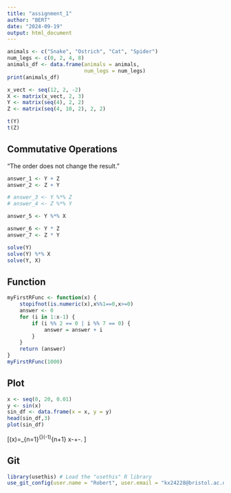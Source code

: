 ```yaml
---
title: "assignment_1"
author: "BERT"
date: "2024-09-19"
output: html_document
---
```


```R
animals <- c("Snake", "Ostrich", "Cat", "Spider")
num_legs <- c(0, 2, 4, 8)
animals_df <- data.frame(animals = animals, 
                         num_legs = num_legs)
print(animals_df)
```

```R
x_vect <- seq(12, 2, -2)
X <- matrix(x_vect, 2, 3)
Y <- matrix(seq(4), 2, 2)
Z <- matrix(seq(4, 10, 2), 2, 2)

t(Y)
t(Z)
```

## Commutative Operations
"The order does not change the result."
```R
answer_1 <- Y + Z
answer_2 <- Z + Y

# answer_3 <- Y %*% Z
# answer_4 <- Z %*% Y

answer_5 <- Y %*% X

asnwer_6 <- Y * Z
answer_7 <- Z * Y
```

```R
solve(Y)
solve(Y) %*% X
solve(Y, X)
```

## Function
```R
myFirstRFunc <- function(x) {
    stopifnot(is.numeric(x),x%%1==0,x>=0)
    answer <- 0
    for (i in 1:x-1) {
        if (i %% 2 == 0 | i %% 7 == 0) {
            answer = answer + i
        }
    }
    return (answer)
}
myFirstRFunc(1000)
```

## Plot
```R
x <- seq(0, 20, 0.01)
y <- sin(x)
sin_df <- data.frame(x = x, y = y)
head(sin_df,3)
plot(sin_df)
```
\[\sin(x)=\sum_{n=1}^{\infty}(-1)^{n+1}\cdot \frac{x^{2n-1}}{(2n-1)!}
\approx x-\frac{x^3}{3!}+\frac{x^5}{5!}-\frac{x^7}{7!}\ldots. \]

## Git
```R
library(usethis) # Load the "usethis" R library
use_git_config(user.name = "Robert", user.email = "kx24228@bristol.ac.uk")
```

